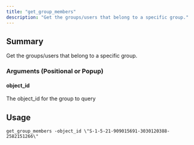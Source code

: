 ```yaml
---
title: "get_group_members"
description: "Get the groups/users that belong to a specific group."
---
```


## Summary

Get the groups/users that belong to a specific group.

### Arguments (Positional or Popup)


#### object_id
The object_id for the group to query

## Usage
```
get_group_members -object_id \"S-1-5-21-909015691-3030120388-2582151266\"
```